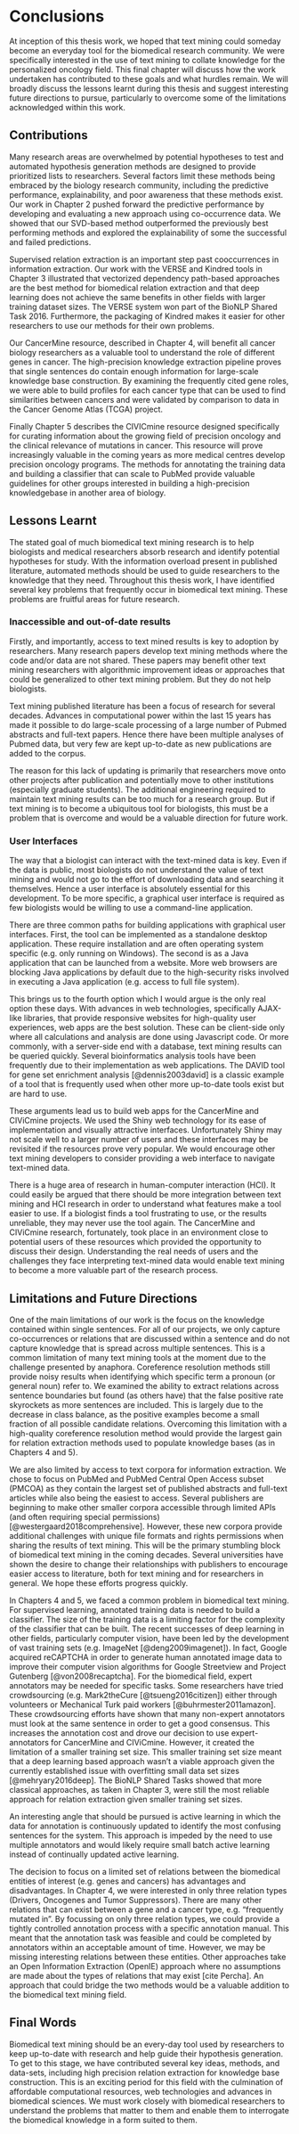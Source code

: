 
# Conclusions

At inception of this thesis work, we hoped that text mining could someday become an everyday tool for the biomedical research community. We were specifically interested in the use of text mining to collate knowledge for the personalized oncology field. This final chapter will discuss how the work undertaken has contributed to these goals and what hurdles remain. We will broadly discuss the lessons learnt during this thesis and suggest interesting future directions to pursue, particularly to overcome some of the limitations acknowledged within this work.

## Contributions

Many research areas are overwhelmed by potential hypotheses to test and automated hypothesis generation methods are designed to provide prioritized lists to researchers. Several factors limit these methods being embraced by the biology research community, including the predictive performance, explainability, and poor awareness that these methods exist. Our work in Chapter 2 pushed forward the predictive performance by developing and evaluating a new approach using co-occurrence data. We showed that our SVD-based method outperformed the previously best performing methods and explored the explainability of some the successful and failed predictions.

Supervised relation extraction is an important step past cooccurrences in information extraction. Our work with the VERSE and Kindred tools in Chapter 3 illustrated that vectorized dependency path-based approaches are the best method for biomedical relation extraction and that deep learning does not achieve the same benefits in other fields with larger training dataset sizes. The VERSE system won part of the BioNLP Shared Task 2016. Furthermore, the packaging of Kindred makes it easier for other researchers to use our methods for their own problems.

Our CancerMine resource, described in Chapter 4, will benefit all cancer biology researchers as a valuable tool to understand the role of different genes in cancer. The high-precision knowledge extraction pipeline proves that single sentences do contain enough information for large-scale knowledge base construction. By examining the frequently cited gene roles, we were able to build profiles for each cancer type that can be used to find similarities between cancers and were validated by comparison to data in the Cancer Genome Atlas (TCGA) project.

Finally Chapter 5 describes the CIVICmine resource designed specifically for curating information about the growing field of precision oncology and the clinical relevance of mutations in cancer. This resource will prove increasingly valuable in the coming years as more medical centres develop precision oncology programs. The methods for annotating the training data and building a classifier that can scale to PubMed provide valuable guidelines for other groups interested in building a high-precision knowledgebase in another area of biology.

## Lessons Learnt

The stated goal of much biomedical text mining research is to help biologists and medical researchers absorb research and identify potential hypotheses for study. With the information overload present in published literature, automated methods should be used to guide researchers to the knowledge that they need. Throughout this thesis work, I have identified several key problems that frequently occur in biomedical text mining. These problems are fruitful areas for future research.

### Inaccessible and out-of-date results

Firstly, and importantly, access to text mined results is key to adoption by researchers. Many research papers develop text mining methods where the code and/or data are not shared. These papers may benefit other text mining researchers with algorithmic improvement ideas or approaches that could be generalized to other text mining problem. But they do not help biologists.

Text mining published literature has been a focus of research for several decades. Advances in computational power within the last 15 years has made it possible to do large-scale processing of a large number of Pubmed abstracts and full-text papers. Hence there have been multiple analyses of Pubmed data, but very few are kept up-to-date as new publications are added to the corpus.

The reason for this lack of updating is primarily that researchers move onto other projects after publication and potentially move to other institutions (especially graduate students). The additional engineering required to maintain text mining results can be too much for a research group. But if text mining is to become a ubiquitous tool for biologists, this must be a problem that is overcome and would be a valuable direction for future work.


### User Interfaces

The way that a biologist can interact with the text-mined data is key. Even if the data is public, most biologists do not understand the value of text mining and would not go to the effort of downloading data and searching it themselves. Hence a user interface is absolutely essential for this development. To be more specific, a graphical user interface is required as few biologists would be willing to use a command-line application.

There are three common paths for building applications with graphical user interfaces. First, the tool can be implemented as a standalone desktop application. These require installation and are often operating system specific (e.g. only running on Windows). The second is as a Java application that can be launched from a website. More web browsers are blocking Java applications by default due to the high-security risks involved in executing a Java application (e.g. access to full file system).

This brings us to the fourth option which I would argue is the only real option these days. With advances in web technologies, specifically AJAX-like libraries, that provide responsive websites for high-quality user experiences, web apps are the best solution. These can be client-side only where all calculations and analysis are done using Javascript code. Or more commonly, with a server-side end with a database, text mining results can be queried quickly. Several bioinformatics analysis tools have been frequently due to their implementation as web applications. The DAVID tool for gene set enrichment analysis [@dennis2003david] is a classic example of a tool that is frequently used when other more up-to-date tools exist but are hard to use.

These arguments lead us to build web apps for the CancerMine and CIViCmine projects. We used the Shiny web technology for its ease of implementation and visually attractive interfaces. Unfortunately Shiny may not scale well to a larger number of users and these interfaces may be revisited if the resources prove very popular. We would encourage other text mining developers to consider providing a web interface to navigate text-mined data.

There is a huge area of research in human-computer interaction (HCI). It could easily be argued that there should be more integration between text mining and HCI research in order to understand what features make a tool easier to use. If a biologist finds a tool frustrating to use, or the results unreliable, they may never use the tool again. The CancerMine and CIViCmine research, fortunately, took place in an environment close to potential users of these resources which provided the opportunity to discuss their design. Understanding the real needs of users and the challenges they face interpreting text-mined data would enable text mining to become a more valuable part of the research process.

## Limitations and Future Directions

One of the main limitations of our work is the focus on the knowledge contained within single sentences. For all of our projects, we only capture co-occurrences or relations that are discussed within a sentence and do not capture knowledge that is spread across multiple sentences. This is a common limitation of many text mining tools at the moment due to the challenge presented by anaphora. Coreference resolution methods still provide noisy results when identifying which specific term a pronoun (or general noun) refer to. We examined the ability to extract relations across sentence boundaries but found (as others have) that the false positive rate skyrockets as more sentences are included. This is largely due to the decrease in class balance, as the positive examples become a small fraction of all possible candidate relations. Overcoming this limitation with a high-quality coreference resolution method would provide the largest gain for relation extraction methods used to populate knowledge bases (as in Chapters 4 and 5).

We are also limited by access to text corpora for information extraction. We chose to focus on PubMed and PubMed Central Open Access subset (PMCOA) as they contain the largest set of published abstracts and full-text articles while also being the easiest to access. Several publishers are beginning to make other smaller corpora accessible through limited APIs (and often requiring special permissions) [@westergaard2018comprehensive]. However, these new corpora provide additional challenges with unique file formats and rights permissions when sharing the results of text mining. This will be the primary stumbling block of biomedical text mining in the coming decades. Several universities have shown the desire to change their relationships with publishers to encourage easier access to literature, both for text mining and for researchers in general. We hope these efforts progress quickly.

In Chapters 4 and 5, we faced a common problem in biomedical text mining. For supervised learning, annotated training data is needed to build a classifier. The size of the training data is a limiting factor for the complexity of the classifier that can be built. The recent successes of deep learning in other fields, particularly computer vision, have been led by the development of vast training sets (e.g. ImageNet [@deng2009imagenet]). In fact, Google acquired reCAPTCHA in order to generate human annotated image data to improve their computer vision algorithms for Google Streetview and Project Gutenberg [@von2008recaptcha]. For the biomedical field, expert annotators may be needed for specific tasks. Some researchers have tried crowdsourcing (e.g. Mark2theCure [@tsueng2016citizen]) either through volunteers or Mechanical Turk paid workers [@buhrmester2011amazon]. These crowdsourcing efforts have shown that many non-expert annotators must look at the same sentence in order to get a good consensus. This increases the annotation cost and drove our decision to use expert-annotators for CancerMine and CIViCmine. However, it created the limitation of a smaller training set size. This smaller training set size meant that a deep learning based approach wasn’t a viable approach given the currently established issue with overfitting small data set sizes [@mehryary2016deep]. The BioNLP Shared Tasks showed that more classical approaches, as taken in Chapter 3, were still the most reliable approach for relation extraction given smaller training set sizes. 

An interesting angle that should be pursued is active learning in which the data for annotation is continuously updated to identify the most confusing sentences for the system. This approach is impeded by the need to use multiple annotators and would likely require small batch active learning instead of continually updated active learning.

The decision to focus on a limited set of relations between the biomedical entities of interest (e.g. genes and cancers) has advantages and disadvantages. In Chapter 4, we were interested in only three relation types (Drivers, Oncogenes and Tumor Suppressors). There are many other relations that can exist between a gene and a cancer type, e.g. “frequently mutated in”. By focussing on only three relation types, we could provide a tightly controlled annotation process with a specific annotation manual. This meant that the annotation task was feasible and could be completed by annotators within an acceptable amount of time. However, we may be missing interesting relations between these entities. Other approaches take an Open Information Extraction (OpenIE) approach where no assumptions are made about the types of relations that may exist [cite Percha]. An approach that could bridge the two methods would be a valuable addition to the biomedical text mining field.

## Final Words

Biomedical text mining should be an every-day tool used by researchers to keep up-to-date with research and help guide their hypothesis generation. To get to this stage, we have contributed several key ideas, methods, and data-sets, including high precision relation extraction for knowledge base construction. This is an exciting period for this field with the culmination of affordable computational resources, web technologies and advances in biomedical sciences. We must work closely with biomedical researchers to understand the problems that matter to them and enable them to interrogate the biomedical knowledge in a form suited to them.
